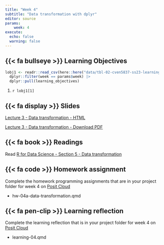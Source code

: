 ```yaml
---
title: "Week 4"
subtitle: "Data transformation with dplyr"
editor: source
params:
    week: 4
execute: 
  echo: false
  warning: false
---
```


<script defer data-domain="cven5837-ss23.github.io/website" src="https://plausible.io/js/plausible.js"></script>

## {{< fa bullseye >}} Learning Objectives

```r

lobj1 <- readr::read_csv(here::here("data/tbl-02-cven5837-ss23-learning-objectives.csv")) |> 
  dplyr::filter(week == params$week) |>
  dplyr::pull(learning_objectives)

```

1. `r lobj1[1]`

## {{< fa display >}} Slides

[Lecture 3 - Data transformation - HTML](/slides/lec-03-transformation.html) 

[Lecture 3 - Data transformation - Download PDF](https://github.com/cven5873-ss23/website/raw/main/slides/lec-03-transformation.pdf)

## {{< fa book >}} Readings

Read [R for Data Science - Section 5 - Data transformation](https://r4ds.had.co.nz/transform.html)  

## {{< fa code >}} Homework assignment 

Complete the homework programming assignments that are in your project folder for week 4 on [Posit Cloud](https://posit.cloud/spaces/381404/content/all)

- hw-04a-data-transformation.qmd 

## {{< fa pen-clip >}} Learning reflection

Complete the learning reflection that is in your project folder for week 4 on [Posit Cloud](https://posit.cloud/spaces/381404/content/all)

- learning-04.qmd
